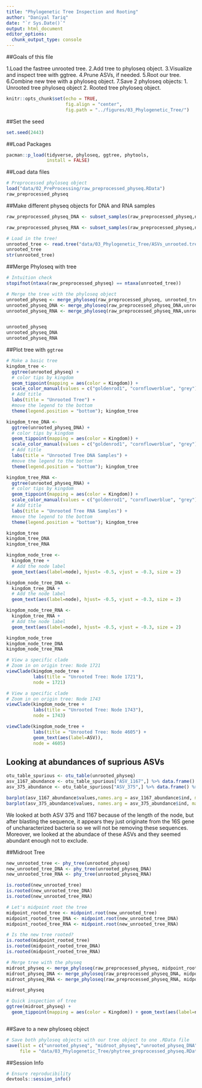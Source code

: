 ```yaml
---
title: "Phylogenetic Tree Inspection and Rooting"
author: "Daniyal Tariq"
date: "`r Sys.Date()`"
output: html_document
editor_options: 
  chunk_output_type: console
---
```

##Goals of this file

1.Load the fastree unrooted tree.
2.Add tree to phyloseq object.
3.Visualize and inspect tree with ggtree.
4.Prune ASVs, if needed.
5.Root our tree.
6.Combine new tree with a phyloseq object.
7.Save 2 phyloseq objects: 
  1. Unrooted tree phyloseq object 
  2. Rooted tree phyloseq object.

```r
knitr::opts_chunk$set(echo = TRUE,
                      fig.align = "center",
                      fig.path = "../figures/03_Phylogenetic_Tree/")
```

  
##Set the seed

```r
set.seed(2443)
```

##Load Packages

```r
pacman::p_load(tidyverse, phyloseq, ggtree, phytools,
               install = FALSE)
```

##Load data files

```r
# Preprocessed phyloseq object 
load("data/02_PreProcessing/raw_preprocessed_physeq.RData")
raw_preprocessed_physeq
```

##Make different physeq objects for DNA and RNA samples

```r

raw_preprocessed_physeq_DNA <- subset_samples(raw_preprocessed_physeq,nuc_acid_type == "DNA")

raw_preprocessed_physeq_RNA <- subset_samples(raw_preprocessed_physeq,nuc_acid_type == "RNA")

```


```r

# Load in the tree! 
unrooted_tree <- read.tree("data/03_Phylogenetic_Tree/ASVs_unrooted.tree")
unrooted_tree
str(unrooted_tree)
```

##Merge Phyloseq with tree

```r
# Intuition check 
stopifnot(ntaxa(raw_preprocessed_physeq) == ntaxa(unrooted_tree))

# Merge the tree with the phyloseq object 
unrooted_physeq <- merge_phyloseq(raw_preprocessed_physeq, unrooted_tree)
unrooted_physeq_DNA <- merge_phyloseq(raw_preprocessed_physeq_DNA,unrooted_tree)
unrooted_physeq_RNA <- merge_phyloseq(raw_preprocessed_physeq_RNA,unrooted_tree)


unrooted_physeq
unrooted_physeq_DNA
unrooted_physeq_RNA
```


##Plot tree with `ggtree`

```r
# Make a basic tree
kingdom_tree <- 
  ggtree(unrooted_physeq) + 
  # color tips by kingdom 
  geom_tippoint(mapping = aes(color = Kingdom)) + 
  scale_color_manual(values = c("goldenrod1", "cornflowerblue", "grey")) +
  # Add title 
  labs(title = "Unrooted Tree") + 
  #move the legend to the bottom 
  theme(legend.position = "bottom"); kingdom_tree

kingdom_tree_DNA <- 
  ggtree(unrooted_physeq_DNA) + 
  # color tips by kingdom 
  geom_tippoint(mapping = aes(color = Kingdom)) + 
  scale_color_manual(values = c("goldenrod1", "cornflowerblue", "grey")) +
  # Add title 
  labs(title = "Unrooted Tree DNA Samples") + 
  #move the legend to the bottom 
  theme(legend.position = "bottom"); kingdom_tree

kingdom_tree_RNA <- 
  ggtree(unrooted_physeq_RNA) + 
  # color tips by kingdom 
  geom_tippoint(mapping = aes(color = Kingdom)) + 
  scale_color_manual(values = c("goldenrod1", "cornflowerblue", "grey")) +
  # Add title 
  labs(title = "Unrooted Tree RNA Samples") + 
  #move the legend to the bottom 
  theme(legend.position = "bottom"); kingdom_tree

kingdom_tree
kingdom_tree_DNA
kingdom_tree_RNA
```

```r
kingdom_node_tree <- 
  kingdom_tree + 
  # Add the node label 
  geom_text(aes(label=node), hjust= -0.5, vjust = -0.3, size = 2)

kingdom_node_tree_DNA <- 
  kingdom_tree_DNA + 
  # Add the node label 
  geom_text(aes(label=node), hjust= -0.5, vjust = -0.3, size = 2)

kingdom_node_tree_RNA <- 
  kingdom_tree_RNA + 
  # Add the node label 
  geom_text(aes(label=node), hjust= -0.5, vjust = -0.3, size = 2)

kingdom_node_tree
kingdom_node_tree_DNA
kingdom_node_tree_RNA
```

```r
# View a specific clade 
# Zoom in on origin tree: Node 1721
viewClade(kingdom_node_tree + 
          labs(title = "Unrooted Tree: Node 1721"), 
          node = 1721)
```

```r

# View a specific clade 
# Zoom in on origin tree: Node 1743
viewClade(kingdom_node_tree + 
          labs(title = "Unrooted Tree: Node 1743"), 
          node = 1743)

```

```r
viewClade(kingdom_node_tree + 
          labs(title = "Unrooted Tree: Node 4605") + 
          geom_text(aes(label=ASV)), 
          node = 4605)
```

## Looking at abundances of suprious ASVs
```r

otu_table_spurious <- otu_table(unrooted_physeq)
asv_1167_abundance <- otu_table_spurious["ASV_1167",] %>% data.frame() %>% stack() %>% filter(values > 0)
asv_375_abundance <- otu_table_spurious["ASV_375",] %>% data.frame() %>% stack() %>% filter(values > 0)

barplot(asv_1167_abundance$values,names.arg = asv_1167_abundance$ind, main = "Abdundance of asv 1167 across samples",ylab="abundance",col="blue",las=2)
barplot(asv_375_abundance$values, names.arg = asv_375_abundance$ind, main = "Abdundance of asv 375 across samples",ylab="abundance",col="blue",las=2)
```

We looked at both ASV 375 and 1167 because of the length of the node, but after blasting the sequence, it appears they just originate from the 16S gene of uncharacterized bacteria so we will not be removing these sequences. Moreover, we looked at the abundace of these ASVs and they seemed abundant enough not to exclude.

##Midroot Tree

```r
new_unrooted_tree <- phy_tree(unrooted_physeq)
new_unrooted_tree_DNA <- phy_tree(unrooted_physeq_DNA)
new_unrooted_tree_RNA <- phy_tree(unrooted_physeq_RNA)

is.rooted(new_unrooted_tree)
is.rooted(new_unrooted_tree_DNA)
is.rooted(new_unrooted_tree_RNA)
```

```r
# Let's midpoint root the tree
midpoint_rooted_tree <- midpoint.root(new_unrooted_tree)
midpoint_rooted_tree_DNA <- midpoint.root(new_unrooted_tree_DNA)
midpoint_rooted_tree_RNA <- midpoint.root(new_unrooted_tree_RNA)

# Is the new tree rooted?
is.rooted(midpoint_rooted_tree)
is.rooted(midpoint_rooted_tree_DNA)
is.rooted(midpoint_rooted_tree_RNA)
```

```r

# Merge tree with the physeq
midroot_physeq <- merge_phyloseq(raw_preprocessed_physeq, midpoint_rooted_tree)
midroot_physeq_DNA <- merge_phyloseq(raw_preprocessed_physeq_DNA, midpoint_rooted_tree_DNA)
midroot_physeq_RNA <- merge_phyloseq(raw_preprocessed_physeq_RNA, midpoint_rooted_tree_RNA)

```

```r
midroot_physeq

# Quick inspection of tree 
ggtree(midroot_physeq) + 
  geom_tippoint(mapping = aes(color = Kingdom)) + geom_text(aes(label=node), hjust= -0.5, vjust = -0.3, size = 2)



```

##Save to a new phyloseq object

```r
# Save both phyloseq objects with our tree object to one .RData file 
save(list = c("unrooted_physeq", "midroot_physeq","unrooted_physeq_DNA","midroot_physeq_DNA","unrooted_physeq_RNA","midroot_physeq_RNA"),
     file = "data/03_Phylogenetic_Tree/phytree_preprocessed_physeq.RData")


```

##Session Info

```r

# Ensure reproducibility 
devtools::session_info()

```

